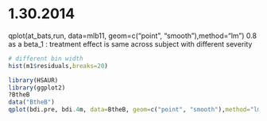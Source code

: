 1.30.2014
========================================================

qplot(at_bats,run, data=mlb11, geom=c("point", "smooth"),method="lm")
0.8 as a beta_1 : treatment effect is same across subject with different severity 

```r
# different bin width
hist(m1$residuals,breaks=20)
```

```r

library(HSAUR)
library(ggplot2)
?BtheB
data("BtheB")
qplot(bdi.pre, bdi.4m, data=BtheB, geom=c("point", "smooth"),method="lm") + facet_grid(.~ treatment) + theme_bw()

```


```r

```

